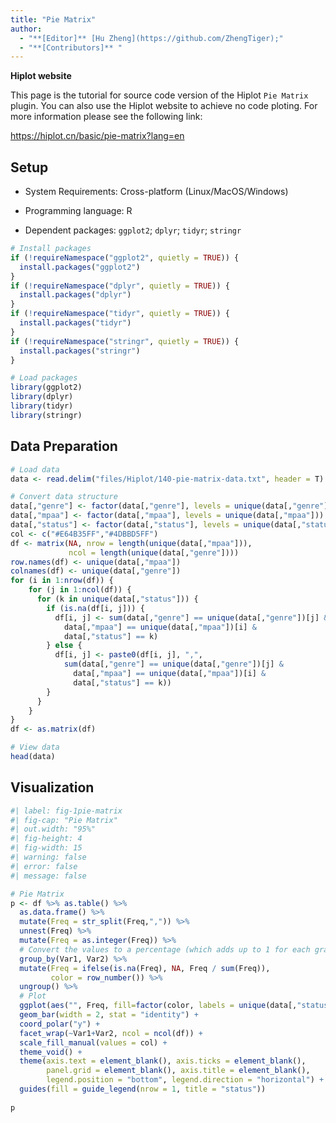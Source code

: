 ```yaml
---
title: "Pie Matrix"
author:
  - "**[Editor]** [Hu Zheng](https://github.com/ZhengTiger);"
  - "**[Contributors]** "
---
```


::: callout-note
**Hiplot website**

This page is the tutorial for source code version of the Hiplot `Pie Matrix` plugin. You can also use the Hiplot website to achieve no code ploting. For more information please see the following link:

<https://hiplot.cn/basic/pie-matrix?lang=en>
:::

## Setup

-   System Requirements: Cross-platform (Linux/MacOS/Windows)

-   Programming language: R

-   Dependent packages: `ggplot2`; `dplyr`; `tidyr`; `stringr`

```r
# Install packages
if (!requireNamespace("ggplot2", quietly = TRUE)) {
  install.packages("ggplot2")
}
if (!requireNamespace("dplyr", quietly = TRUE)) {
  install.packages("dplyr")
}
if (!requireNamespace("tidyr", quietly = TRUE)) {
  install.packages("tidyr")
}
if (!requireNamespace("stringr", quietly = TRUE)) {
  install.packages("stringr")
}

# Load packages
library(ggplot2)
library(dplyr)
library(tidyr)
library(stringr)
```

## Data Preparation

```r
# Load data
data <- read.delim("files/Hiplot/140-pie-matrix-data.txt", header = T)

# Convert data structure
data[,"genre"] <- factor(data[,"genre"], levels = unique(data[,"genre"]))
data[,"mpaa"] <- factor(data[,"mpaa"], levels = unique(data[,"mpaa"]))
data[,"status"] <- factor(data[,"status"], levels = unique(data[,"status"]))
col <- c("#E64B35FF","#4DBBD5FF")
df <- matrix(NA, nrow = length(unique(data[,"mpaa"])),
             ncol = length(unique(data[,"genre"])))
row.names(df) <- unique(data[,"mpaa"])
colnames(df) <- unique(data[,"genre"])
for (i in 1:nrow(df)) {
    for (j in 1:ncol(df)) {
      for (k in unique(data[,"status"])) {
        if (is.na(df[i, j])) {
          df[i, j] <- sum(data[,"genre"] == unique(data[,"genre"])[j] &
            data[,"mpaa"] == unique(data[,"mpaa"])[i] &
            data[,"status"] == k)
        } else {
          df[i, j] <- paste0(df[i, j], ",", 
            sum(data[,"genre"] == unique(data[,"genre"])[j] &
              data[,"mpaa"] == unique(data[,"mpaa"])[i] &
              data[,"status"] == k))
        }
      }
    }
}
df <- as.matrix(df)

# View data
head(data)
```

## Visualization

```r
#| label: fig-1pie-matrix
#| fig-cap: "Pie Matrix"
#| out.width: "95%"
#| fig-height: 4
#| fig-width: 15
#| warning: false
#| error: false
#| message: false

# Pie Matrix
p <- df %>% as.table() %>%
  as.data.frame() %>%
  mutate(Freq = str_split(Freq,",")) %>%
  unnest(Freq) %>%
  mutate(Freq = as.integer(Freq)) %>%
  # Convert the values to a percentage (which adds up to 1 for each graph)
  group_by(Var1, Var2) %>%
  mutate(Freq = ifelse(is.na(Freq), NA, Freq / sum(Freq)),
         color = row_number()) %>%
  ungroup() %>%
  # Plot
  ggplot(aes("", Freq, fill=factor(color, labels = unique(data[,"status"])))) + 
  geom_bar(width = 2, stat = "identity") +
  coord_polar("y") +
  facet_wrap(~Var1+Var2, ncol = ncol(df)) +
  scale_fill_manual(values = col) +
  theme_void() +
  theme(axis.text = element_blank(), axis.ticks = element_blank(),
        panel.grid = element_blank(), axis.title = element_blank(),
        legend.position = "bottom", legend.direction = "horizontal") +
  guides(fill = guide_legend(nrow = 1, title = "status"))
  
p
```



